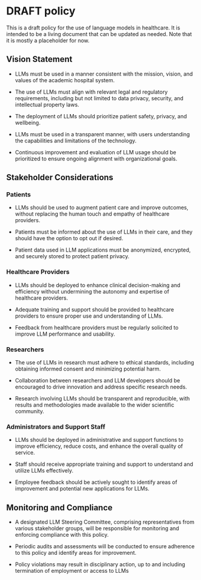 # DRAFT policy

This is a draft policy for the use of language models in healthcare. It is intended to be a living document that can be updated as needed.
Note that it is mostly a placeholder for now.

## Vision Statement

* LLMs must be used in a manner consistent with the mission, vision, and values of the academic hospital system. 

* The use of LLMs must align with relevant legal and regulatory requirements, including but not limited to data privacy, security, and intellectual property laws. 

* The deployment of LLMs should prioritize patient safety, privacy, and wellbeing. 

* LLMs must be used in a transparent manner, with users understanding the capabilities and limitations of the technology. 

* Continuous improvement and evaluation of LLM usage should be prioritized to ensure ongoing alignment with organizational goals. 

## Stakeholder Considerations 

### Patients 

* LLMs should be used to augment patient care and improve outcomes, without replacing the human touch and empathy of healthcare providers. 

* Patients must be informed about the use of LLMs in their care, and they should have the option to opt out if desired. 

* Patient data used in LLM applications must be anonymized, encrypted, and securely stored to protect patient privacy. 

### Healthcare Providers 

* LLMs should be deployed to enhance clinical decision-making and efficiency without undermining the autonomy and expertise of healthcare providers. 

* Adequate training and support should be provided to healthcare providers to ensure proper use and understanding of LLMs. 

* Feedback from healthcare providers must be regularly solicited to improve LLM performance and usability. 

### Researchers 

* The use of LLMs in research must adhere to ethical standards, including obtaining informed consent and minimizing potential harm. 

* Collaboration between researchers and LLM developers should be encouraged to drive innovation and address specific research needs. 

* Research involving LLMs should be transparent and reproducible, with results and methodologies made available to the wider scientific community. 

### Administrators and Support Staff 

* LLMs should be deployed in administrative and support functions to improve efficiency, reduce costs, and enhance the overall quality of service. 

* Staff should receive appropriate training and support to understand and utilize LLMs effectively. 

* Employee feedback should be actively sought to identify areas of improvement and potential new applications for LLMs. 

## Monitoring and Compliance 

* A designated LLM Steering Committee, comprising representatives from various stakeholder groups, will be responsible for monitoring and enforcing compliance with this policy. 

* Periodic audits and assessments will be conducted to ensure adherence to this policy and identify areas for improvement. 

* Policy violations may result in disciplinary action, up to and including termination of employment or access to LLMs 
